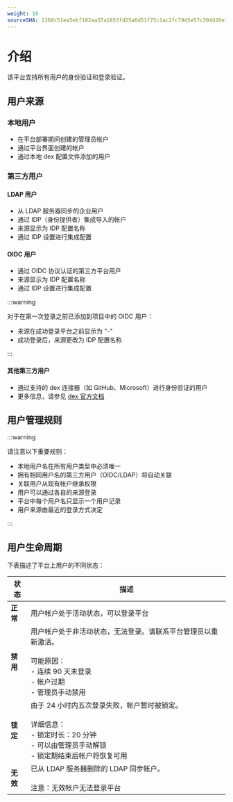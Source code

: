 ```yaml
---
weight: 10
sourceSHA: 1368c51ea5ebf182aa37a1853fd25a6d51f75c1ac2fc7945e57c304d26e7b646
---
```


# 介绍

该平台支持所有用户的身份验证和登录验证。

## 用户来源

### 本地用户

- 在平台部署期间创建的管理员帐户
- 通过平台界面创建的帐户
- 通过本地 dex 配置文件添加的用户

### 第三方用户

#### LDAP 用户

- 从 LDAP 服务器同步的企业用户
- 通过 IDP（身份提供者）集成导入的帐户
- 来源显示为 IDP 配置名称
- 通过 IDP 设置进行集成配置

#### OIDC 用户

- 通过 OIDC 协议认证的第三方平台用户
- 来源显示为 IDP 配置名称
- 通过 IDP 设置进行集成配置

:::warning

对于在第一次登录之前已添加到项目中的 OIDC 用户：

- 来源在成功登录平台之前显示为 "-"
- 成功登录后，来源更改为 IDP 配置名称

:::

#### 其他第三方用户

- 通过支持的 dex 连接器（如 GitHub、Microsoft）进行身份验证的用户
- 更多信息，请参见 [dex 官方文档](https://github.com/dexidp/dex)

## 用户管理规则

:::warning

请注意以下重要规则：

- 本地用户名在所有用户类型中必须唯一
- 拥有相同用户名的第三方用户（OIDC/LDAP）将自动关联
- 关联用户从现有帐户继承权限
- 用户可以通过各自的来源登录
- 平台中每个用户名只显示一个用户记录
- 用户来源由最近的登录方式决定

:::

## 用户生命周期

下表描述了平台上用户的不同状态：

| 状态       | 描述                                                                                                                                                                                                                     |
| ----------- | -------------------------------------------------------------------------------------------------------------------------------------------------------------------------------------------------------------------- |
| **正常**   | 用户帐户处于活动状态，可以登录平台                                                                                                                                                                                    |
| **禁用**   | 用户帐户处于非活动状态，无法登录。请联系平台管理员以重新激活。<br /><br />可能原因：<br />- 连续 90 天未登录<br />- 帐户过期<br />- 管理员手动禁用                                                                 |
| **锁定**   | 由于 24 小时内五次登录失败，帐户暂时被锁定。<br /><br />详细信息：<br />- 锁定时长：20 分钟<br />- 可以由管理员手动解锁<br />- 锁定期结束后帐户将恢复可用                                                       |
| **无效**   | 已从 LDAP 服务器删除的 LDAP 同步帐户。<br /><br />注意：无效帐户无法登录平台                                                                                                                                                           |
